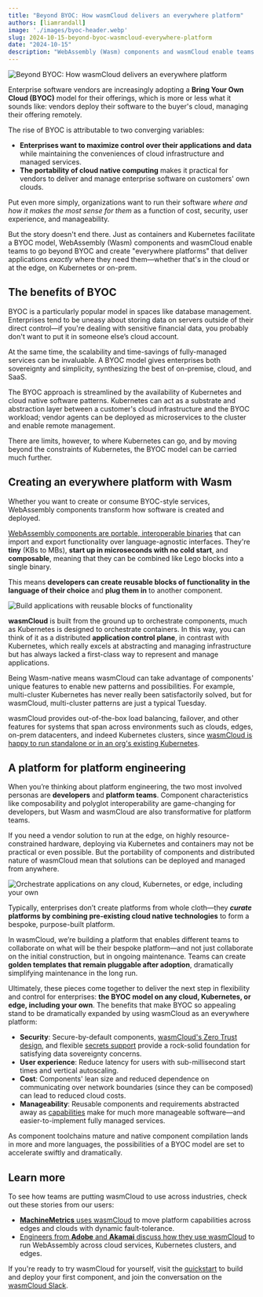 ```yaml
---
title: "Beyond BYOC: How wasmCloud delivers an everywhere platform"
authors: [liamrandall]
image: './images/byoc-header.webp'
slug: 2024-10-15-beyond-byoc-wasmcloud-everywhere-platform
date: "2024-10-15"
description: "WebAssembly (Wasm) components and wasmCloud enable teams to go beyond BYOC and create everywhere platforms that deliver applications exactly where they need them."
---
```


![Beyond BYOC: How wasmCloud delivers an everywhere platform](./images/byoc-header.webp)

Enterprise software vendors are increasingly adopting a **Bring Your Own Cloud (BYOC)** model for their offerings, which is more or less what it sounds like: vendors deploy their software to the buyer's cloud, managing their offering remotely.

The rise of BYOC is attributable to two converging variables:

- **Enterprises want to maximize control over their applications and data** while maintaining the conveniences of cloud infrastructure and managed services.
- **The portability of cloud native computing** makes it practical for vendors to deliver and manage enterprise software on customers' own clouds.

Put even more simply, organizations want to run their software *where and how it makes the most sense for them* as a function of cost, security, user experience, and manageability.

But the story doesn't end there. Just as containers and Kubernetes facilitate a BYOC model, WebAssembly (Wasm) components and wasmCloud enable teams to go beyond BYOC and create "everywhere platforms" that deliver applications *exactly* where they need them—whether that's in the cloud or at the edge, on Kubernetes or on-prem.

## The benefits of BYOC

BYOC is a particularly popular model in spaces like database management. Enterprises tend to be uneasy about storing data on servers outside of their direct control—if you're dealing with sensitive financial data, you probably don't want to put it in someone else’s cloud account.

At the same time, the scalability and time-savings of fully-managed services can be invaluable. A BYOC model gives enterprises both sovereignty and simplicity, synthesizing the best of on-premise, cloud, and SaaS.

The BYOC approach is streamlined by the availability of Kubernetes and cloud native software patterns. Kubernetes can act as a substrate and abstraction layer between a customer's cloud infrastructure and the BYOC workload; vendor agents can be deployed as microservices to the cluster and enable remote management.

There are limits, however, to where Kubernetes can go, and by moving beyond the constraints of Kubernetes, the BYOC model can be carried much further.

## Creating an everywhere platform with Wasm

Whether you want to create or consume BYOC-style services, WebAssembly components transform how software is created and deployed.

[WebAssembly components are portable, interoperable binaries](/docs/concepts/components) that can import and export functionality over language-agnostic interfaces. They're **tiny** (KBs to MBs), **start up in microseconds with no cold start**, and **composable**, meaning that they can be combined like Lego blocks into a single binary. 

This means **developers can create reusable blocks of functionality in the language of their choice** and **plug them in** to another component.

![Build applications with reusable blocks of functionality](./images/build.png)

**wasmCloud** is built from the ground up to orchestrate components, much as Kubernetes is designed to orchestrate containers. In this way, you can think of it as a distributed **application control plane**, in contrast with Kubernetes, which really excels at abstracting and managing infrastructure but has always lacked a first-class way to represent and manage applications.

Being Wasm-native means wasmCloud can take advantage of components' unique features to enable new patterns and possibilities. For example, multi-cluster Kubernetes has never really been satisfactorily solved, but for wasmCloud, multi-cluster patterns are just a typical Tuesday. 

wasmCloud provides out-of-the-box load balancing, failover, and other features for systems that span across environments such as clouds, edges, on-prem datacenters, and indeed Kubernetes clusters, since [wasmCloud is happy to run standalone or in an org's existing Kubernetes](/docs/kubernetes).

## A platform for platform engineering

When you’re thinking about platform engineering, the two most involved personas are **developers** and **platform teams**. Component characteristics like composability and polyglot interoperability are game-changing for developers, but Wasm and wasmCloud are also transformative for platform teams. 

If you need a vendor solution to run at the edge, on highly resource-constrained hardware, deploying via Kubernetes and containers may not be practical or even possible. But the portability of components and distributed nature of wasmCloud mean that solutions can be deployed and managed from anywhere.

![Orchestrate applications on any cloud, Kubernetes, or edge, including your own](./images/orchestrate.png)

Typically, enterprises don’t create platforms from whole cloth—they ***curate* platforms by combining pre-existing cloud native technologies** to form a bespoke, purpose-built platform. 

In wasmCloud, we’re building a platform that enables different teams to collaborate on what will be their bespoke platform—and not just collaborate on the initial construction, but in ongoing maintenance. Teams can create **golden templates that remain pluggable after adoption**, dramatically simplifying maintenance in the long run. 

Ultimately, these pieces come together to deliver the next step in flexibility and control for enterprises: **the BYOC model on any cloud, Kubernetes, or edge, including your own**. The benefits that make BYOC so appealing stand to be dramatically expanded by using wasmCloud as an everywhere platform:

- **Security**: Secure-by-default components, [wasmCloud's Zero Trust design](/docs/hosts/security), and flexible [secrets support](/docs/concepts/secrets) provide a rock-solid foundation for satisfying data sovereignty concerns.
- **User experience**: Reduce latency for users with sub-millisecond start times and vertical autoscaling.
- **Cost**: Components' lean size and reduced dependence on communicating over network boundaries (since they can be composed) can lead to reduced cloud costs.
- **Manageability**: Reusable components and requirements abstracted away as [capabilities](/docs/concepts/capabilities) make for much more manageable software—and easier-to-implement fully managed services.

As component toolchains mature and native component compilation lands in more and more languages, the possibilities of a BYOC model are set to accelerate swiftly and dramatically.

## Learn more

To see how teams are putting wasmCloud to use across industries, check out these stories from our users:

- [**MachineMetrics** uses wasmCloud](https://youtu.be/fQdkNGZqYZA?feature=shared) to move platform capabilities across edges and clouds with dynamic fault-tolerance.
- [Engineers from **Adobe** and **Akamai** discuss how they use wasmCloud](https://www.youtube.com/live/B1Q_Xx5i6Ek?feature=shared) to run WebAssembly across cloud services, Kubernetes clusters, and edges.

If you're ready to try wasmCloud for yourself, visit the  [quickstart](/docs/tour/hello-world) to build and deploy your first component, and join the conversation on the [wasmCloud Slack](https://slack.wasmcloud.com/).
